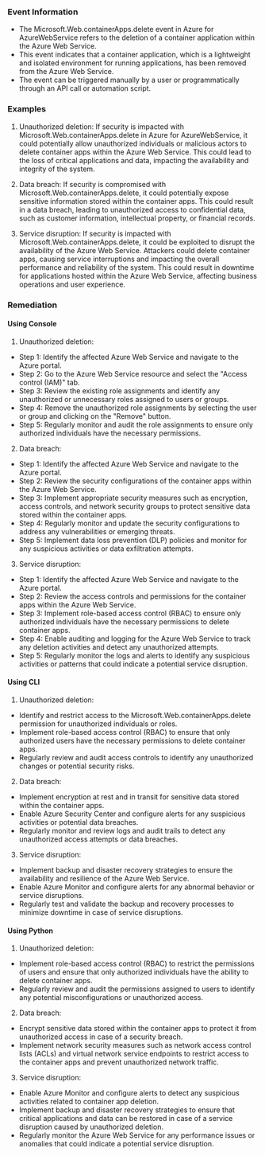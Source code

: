 
### Event Information

- The Microsoft.Web.containerApps.delete event in Azure for AzureWebService refers to the deletion of a container application within the Azure Web Service.
- This event indicates that a container application, which is a lightweight and isolated environment for running applications, has been removed from the Azure Web Service.
- The event can be triggered manually by a user or programmatically through an API call or automation script.


### Examples

1. Unauthorized deletion: If security is impacted with Microsoft.Web.containerApps.delete in Azure for AzureWebService, it could potentially allow unauthorized individuals or malicious actors to delete container apps within the Azure Web Service. This could lead to the loss of critical applications and data, impacting the availability and integrity of the system.

2. Data breach: If security is compromised with Microsoft.Web.containerApps.delete, it could potentially expose sensitive information stored within the container apps. This could result in a data breach, leading to unauthorized access to confidential data, such as customer information, intellectual property, or financial records.

3. Service disruption: If security is impacted with Microsoft.Web.containerApps.delete, it could be exploited to disrupt the availability of the Azure Web Service. Attackers could delete container apps, causing service interruptions and impacting the overall performance and reliability of the system. This could result in downtime for applications hosted within the Azure Web Service, affecting business operations and user experience.

### Remediation

#### Using Console

1. Unauthorized deletion:
- Step 1: Identify the affected Azure Web Service and navigate to the Azure portal.
- Step 2: Go to the Azure Web Service resource and select the "Access control (IAM)" tab.
- Step 3: Review the existing role assignments and identify any unauthorized or unnecessary roles assigned to users or groups.
- Step 4: Remove the unauthorized role assignments by selecting the user or group and clicking on the "Remove" button.
- Step 5: Regularly monitor and audit the role assignments to ensure only authorized individuals have the necessary permissions.

2. Data breach:
- Step 1: Identify the affected Azure Web Service and navigate to the Azure portal.
- Step 2: Review the security configurations of the container apps within the Azure Web Service.
- Step 3: Implement appropriate security measures such as encryption, access controls, and network security groups to protect sensitive data stored within the container apps.
- Step 4: Regularly monitor and update the security configurations to address any vulnerabilities or emerging threats.
- Step 5: Implement data loss prevention (DLP) policies and monitor for any suspicious activities or data exfiltration attempts.

3. Service disruption:
- Step 1: Identify the affected Azure Web Service and navigate to the Azure portal.
- Step 2: Review the access controls and permissions for the container apps within the Azure Web Service.
- Step 3: Implement role-based access control (RBAC) to ensure only authorized individuals have the necessary permissions to delete container apps.
- Step 4: Enable auditing and logging for the Azure Web Service to track any deletion activities and detect any unauthorized attempts.
- Step 5: Regularly monitor the logs and alerts to identify any suspicious activities or patterns that could indicate a potential service disruption.

#### Using CLI

1. Unauthorized deletion:
- Identify and restrict access to the Microsoft.Web.containerApps.delete permission for unauthorized individuals or roles.
- Implement role-based access control (RBAC) to ensure that only authorized users have the necessary permissions to delete container apps.
- Regularly review and audit access controls to identify any unauthorized changes or potential security risks.

2. Data breach:
- Implement encryption at rest and in transit for sensitive data stored within the container apps.
- Enable Azure Security Center and configure alerts for any suspicious activities or potential data breaches.
- Regularly monitor and review logs and audit trails to detect any unauthorized access attempts or data breaches.

3. Service disruption:
- Implement backup and disaster recovery strategies to ensure the availability and resilience of the Azure Web Service.
- Enable Azure Monitor and configure alerts for any abnormal behavior or service disruptions.
- Regularly test and validate the backup and recovery processes to minimize downtime in case of service disruptions.

#### Using Python

1. Unauthorized deletion:
- Implement role-based access control (RBAC) to restrict the permissions of users and ensure that only authorized individuals have the ability to delete container apps.
- Regularly review and audit the permissions assigned to users to identify any potential misconfigurations or unauthorized access.

2. Data breach:
- Encrypt sensitive data stored within the container apps to protect it from unauthorized access in case of a security breach.
- Implement network security measures such as network access control lists (ACLs) and virtual network service endpoints to restrict access to the container apps and prevent unauthorized network traffic.

3. Service disruption:
- Enable Azure Monitor and configure alerts to detect any suspicious activities related to container app deletion.
- Implement backup and disaster recovery strategies to ensure that critical applications and data can be restored in case of a service disruption caused by unauthorized deletion.
- Regularly monitor the Azure Web Service for any performance issues or anomalies that could indicate a potential service disruption.

